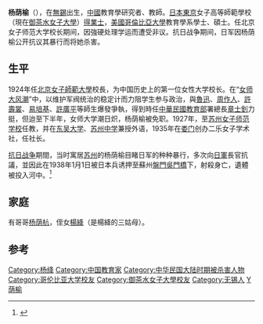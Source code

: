 {{Infobox_Person
|name=杨荫榆
|sex= 女
|birth_date=1884年
|birth_place={{QING|江苏省}}[[无锡縣|无锡縣]]
|death_date={{death year and age|1938|1884}}
|death_place={{ROC|江蘇省}}[[蘇州市|蘇州市]]
|education=[[东京高等师范学校|东京高等师范学校]]<br>[[哥伦比亚大学|哥伦比亚大学]]教育学硕士
|past=国立[[北京女子师范大学|北京女子师范大学]]校长
|relatives=兄: [[杨荫杭|杨荫杭]]
|spouse=蒋姓少爷
}}
'''杨荫榆'''（{{bd|1884年||1938年|catIdx=Y}}），在[[無錫|無錫]]出生，[[中國|中國]]教育學研究者、教師。[[日本|日本]][[東京|東京]]女子高等師範學校（現在[[御茶水女子大學|御茶水女子大學]]）[[得業士|得業士]]，[[美國|美國]][[哥倫比亞大學|哥倫比亞大學]]教育學系學士、碩士。任北京女子师范大学校长期间，因強硬处理学运而遭受非议。抗日战争期间，日军因杨荫榆公开抗议其暴行而将她杀害。

==生平==
1924年任[[北京女子師範大學|北京女子師範大學]]校長，为中国历史上的第一位女性大学校长。在“[[女师大风潮|女师大风潮]]”中，以维护军阀统治的稳定计而力阻学生参与政治，與[[魯迅|魯迅]]、[[周作人|周作人]]、[[許壽裳|許壽裳]]、[[易培基|易培基]]、[[許廣平|許廣平]]等師生爆發爭執，得到時任[[中華民國教育部|中華民國教育部]]署總長[[章士釗|章士釗]]力挺，但迨至下半年，女师大学潮日炽，杨荫榆被免职。1927年，至[[苏州大学|苏州女子师范学校]]任教，并在[[东吴大学_(苏州)|东吴大学]]、[[苏州中学|苏州中学]]兼授外语，1935年在[[娄门|娄门]]创办二乐女子学术社，任社长。 

[[中国抗日战争|抗日战争]]期間，当时寓居[[苏州|苏州]]的杨荫榆目睹日军的种种暴行，多次向[[日軍|日軍]]長官抗議，並因此在1938年1月1日被日本兵诱押至蘇州[[盤門|盤門]][[吳門橋|吳門橋]]下，射殺身亡，遺體被投入河中。<ref>{{Cite web |url=http://szw.chinawuxi.gov.cn/web101/szkw/2010nd4q/sskb/866614.shtml |title=刘桂秋，众说纷纭的“杨荫榆之死” |accessdate=2012-12-14 |archive-date=2014-01-06 |archive-url=https://web.archive.org/web/20140106172840/http://szw.chinawuxi.gov.cn/web101/szkw/2010nd4q/sskb/866614.shtml |dead-url=yes }}</ref>

==家庭==
有哥哥[[杨荫杭|杨荫杭]]，侄女[[楊絳|楊絳]]（是楊絳的三姑母）。

==参考==
<small><references /></small>
{{杨荫杭家族}}

{{DEFAULTSORT:Y}}
[[Category:杨绛|Category:杨绛]]
[[Category:中国教育家|Category:中国教育家]]
[[Category:中华民国大陆时期被杀害人物|Category:中华民国大陆时期被杀害人物]]
[[Category:哥伦比亚大学校友|Category:哥伦比亚大学校友]]
[[Category:御茶水女子大學校友|Category:御茶水女子大學校友]]
[[Category:无锡人|Category:无锡人]]
[[Category:杨姓|Y荫榆]]